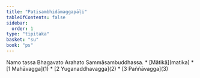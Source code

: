 ```yaml
---
title: "Paṭisambhidāmaggapāḷi"
tableOfContents: false
sidebar:
  order: 1
type: "tipitaka"
basket: "su"
book: "ps"
---
```


<Paragraph number="1" type="center" book="ps">
Namo tassa Bhagavato Arahato Sammāsambuddhassa.

</Paragraph>

<TableOfContents book="ps">
* [Mātikā](matika)
* [1 Mahāvagga](1)
* [2 Yuganaddhavagga](2)
* [3 Paññāvagga](3)
</TableOfContents>
